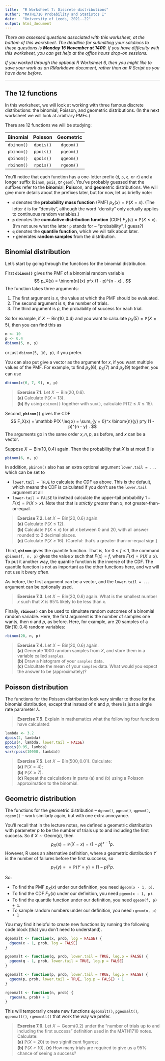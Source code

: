 ```yaml
---
title:  "R Worksheet 7: Discrete distributions"
author: "MATH1710 Probability and Statistcs I"
date:   "University of Leeds, 2021--22"
output: html_document
---
```


*There are assessed questions associated with this worksheet, at the bottom of this worksheet. The deadline for submitting your solutions to these questions is **Monday 15 November at 1400**. If you have difficulty with this worksheet, you can get help at the office hours drop-on sessions.*

*If you worked through the optional R Worksheet 6, then you might like to save your work as an RMarkdown document, rather than an R Script as you have done before.*

------------------------------------------------------------------------

## The 12 functions

In this worksheet, we will look at working with three famous discrete distributions: the binomial, Poisson, and geometric distributions. (In the next worksheet we will look at arbitrary PMFs.)

There are 12 functions we will be studying:

| Binomial   | Poisson    | Geometric  |
|:----------:|:----------:|:----------:|
| `dbinom()` | `dpois()`  | `dgeom()`  |
| `pbinom()` | `ppois()`  | `pgeom()`  |
| `qbinom()` | `qpois()`  | `qgeom()`  |
| `rbinom()` | `rpois()`  | `rgeom()`  |

You'll notice that each function has a one-letter prefix (`d`, `p`, `q`, or `r`) and a longer suffix (`binom`, `pois`, or `geom`). You've probably guessed that the suffixes refer to the **binom**ial, **Pois**son, and **geom**etric distributions. We will give more details about the prefixes later, but for now, let us briefly note:

* **`d`** denotes the **probability mass function** (PMF) $p_X(x) = \mathbb P(X = x)$. (The letter `d` is for "density", although the word "density" only actually applies to continuous random variables.)
* **`p`** denotes the **cumulative distribution function** (CDF) $F_X(s) = \mathbb P(X \leq x)$. (I'm not sure what the letter `p` stands for -- "probability", I guess?)
* **`q`** denotes the **quantile function**, which we will talk about later.
* **`r`** generates **random samples** from the distribution.

## Binomial distribution

Let's start by going through the functions for the binomial distribution.

First **`dbinom()`** gives the PMF of a binomial random variable
$$ p_X(x) = \binom{n}{x} p^x (1 - p)^{n - x} . $$
The function takes three arguments:

1. The first argument is $x$, the value at which the PMF should be evaluated.
2. The second argument is $n$, the number of trials.
3. The third argument is $p$, the probability of success for each trial.

So for example, if $X \sim \text{Bin}(10, 0.4)$ and you want to calculate $p_X(5) = \mathbb P(X = 5)$, then you can find this as

```r
n <- 10
p <- 0.4
dbinom(5, n, p)
```

or just `dbinom(5, 10, p)`, if you prefer.

You can also put give a vector as the argument for $x$, if you want multiple values of the PMF. For example, to find $p_X(6)$, $p_X(7)$ and $p_X(9)$ together, you can use

```r
dbinom(c(6, 7, 9), n, p)
```

> **Exercise 7.1.** Let $X \sim \text{Bin}(20, 0.6)$.\
**(a)** Calculate $\mathbb P(X = 13)$.\
**(b)** By using `dbinom()` together with `sum()`, calculate $\mathbb P(12 \leq X \leq 15)$.

Second, **`pbinom()`** gives the CDF
$$ F_X(x) = \mathbb P(X \leq x)  = \sum_{y = 0}^x \binom{n}{y} p^y (1 - p)^{n - y} . $$
The arguments go in the same order $x, n, p$, as before, and $x$ can be a vector.

Suppose $X \sim \text{Bin}(10, 0.4)$ again. Then the probability that $X$ is at most 6 is

```r
pbinom(6, n, p)
```

In addition, `pbinom()` also has an extra optional argument `lower.tail = ...` which can be set to

* `lower.tail = TRUE` to calculate the CDF as above. This is the default, which means the CDF is calculated if you don't use the `lower.tail` argument at all
* `lower-tail = FALSE` to instead calculate the upper-tail probability $1 - F(x) = \mathbb P(X > x)$. Note that that is *strictly greater* than $x$, not greater-than-or-equal.

> **Exercise 7.2.** Let $X \sim \text{Bin}(20, 0.6)$ again.\
**(a)** Calculate $\mathbb P(X \leq 12)$.\
**(b)** Calculate $\mathbb P(X \leq x)$ for all $x$ between 0 and 20, with all answer rounded to 2 decimal places.\
**(c)** Calculate $\mathbb P(X \geq 16)$. (Careful: that's a greater-than-or-equal sign.)

Third, **`qbinom`** gives the quantile function. That is, for $0 \leq f \leq 1$, the command `qbinom(f, n, p)` gives the value $x$ such that $F(x) = f$, where $F(x) = \mathbb P(X \leq x)$. To put it another way, the quantile function is the inverse of the CDF. The quantile function is not as important as the other functions here, and we will not use it bvery often.

As before, the first argument can be a vector, and the `lower.tail = ...` argument can be optionally used.

> **Exercise 7.3.** Let $X \sim \text{Bin}(20, 0.6)$ again. What is the smallest number $x$ such that $X$ is 95% likely to be less than $x$.

Finally, **`rbinom()`** can be used to simultate random outcomes of a binomial random variable. Here, the first argument is the number of samples one wants, then $n$ and $p$, as before. Here, for example, are 20 samples of a $\text{Bin}(10, 0.4)$ random variables:

```r
rbinom(20, n, p)
```

> **Exercise 7.4.** Let $X \sim \text{Bin}(20, 0.6)$ again.\
**(a)** Generate 1000 random samples from $X$, and store them in a variable called `samples`.\
**(b)** Draw a histogram of your `samples` data.\
**(c)** Calcultate the mean of your `samples` data. What would you expect the answer to be (approximately)?

## Poisson distribution

The functions for the Poisson distribution look very similar to those for the binomial distribution, except that instead of $n$ and $p$, there is just a single rate parameter $\lambda$.

> **Exercise 7.5.** Explain in mathematics what the following four functions have calculated:

```r
lambda <- 3.2
dpois(2, lambda)
ppois(4, lambda, lower.tail = FALSE)
qpois(0.95, lambda)
var(rpois(10000, lambda))
```

> **Exercise 7.5.** Let $X \sim \text{Bin}(500, 0.01)$. Calculate:\
**(a)** $\mathbb P(X = 4)$;\
**(b)** $\mathbb P(X \geq 7)$.\
**(c)** Repeat the calculations in parts (a) and (b) using a Poisson approximation to the binomial.


## Geometric distribution

The functions for the geometric distribution -- `dgeom()`, `pgeom()`, `qgeom()`, `rgeom()` --  work similarly again, but with one extra annoyance.

You'll recall that in the lecture notes, we defined a geometric distribution with parameter $p$ to be the number of trials up to and including the first success. So if $X \sim \text{Geom}(p)$, then
$$ p_X(x) = \mathbb{P}(X = x) = (1 - p)^{x - 1} p . $$
However, R uses an alternative definition, where a geometric distribution $Y$ is the number of failures before the first succcess, so
$$ p_Y(y) = = \mathbb{P}(Y = y) = (1 - p)^{y} p . $$

So:

* To find the PMF $p_X(x)$ under our definition, you need `dgeom(x - 1, p)`.
* To find the CDF $F_X(x)$ under our definition, you need `pgeom(x - 1, p)`.
* To find the quantile function under our definition, you need `qgeom(f, p) + 1`.
* To sample random numbers under our definition, you need `rgeom(n, p) + 1`

You may find it helpful to create new functions by running the following code block (that you don't need to understand).

```r
dgeomalt <- function(x, prob, log = FALSE) {
  dgeom(x - 1, prob, log = FALSE)
}

pgeomalt <- function(q, prob, lower.tail = TRUE, log.p = FALSE) {
  pgeom(q - 1, prob, lower.tail = TRUE, log.p = FALSE)
}

qgeomalt <- function(p, prob, lower.tail = TRUE, log.p = FALSE) {
  qgeom(p, prob, lower.tail = TRUE, log.p = FALSE) + 1
}

rgeomalt <- function(n, prob) {
  rgeom(n, prob) + 1
}
```

This will temporarily create new functions `dgeomalt()`, `pgeomalt()`, `qgeomalt()`, `rgeomalt()` that work the way we prefer.

> **Exercise 7.6.** Let $X \sim \text{Geom}(0.2)$ under the "number of trials up to and including the first success" definition used in the MATH1710 notes. Calculate:\
**(a)** $\mathbb P(X = 20)$ to two siginificant figures;\
**(b)** $\mathbb P(X \geq 10)$.
**(c)** How many trials are required to give us a 95% chance of seeing a success?
